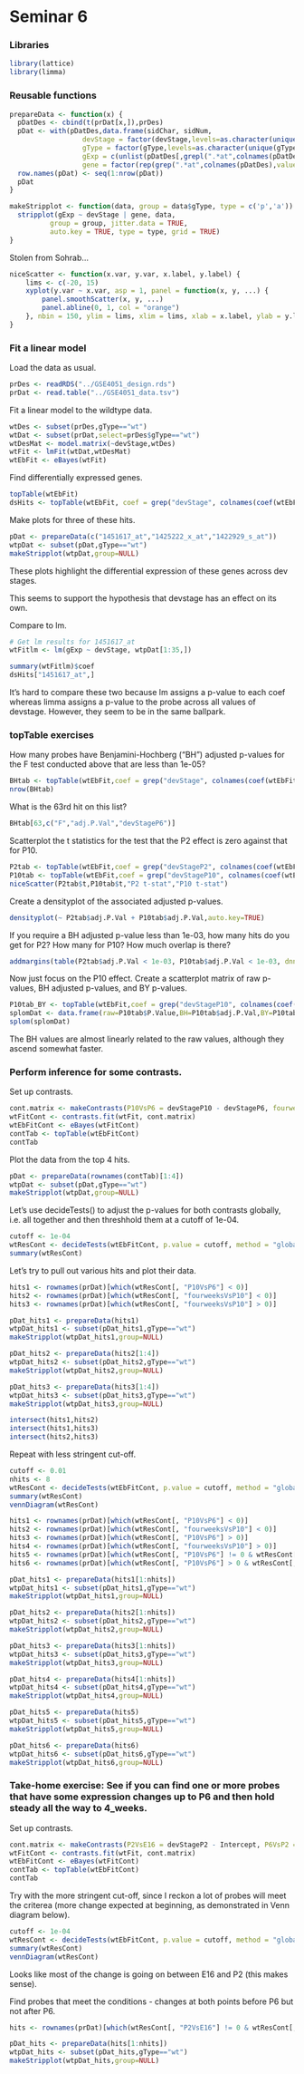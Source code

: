 Seminar 6
========================================================

### Libraries

```r
library(lattice)
library(limma)
```

### Reusable functions

```r
prepareData <- function(x) {
  pDatDes <- cbind(t(prDat[x,]),prDes)
  pDat <- with(pDatDes,data.frame(sidChar, sidNum, 
                  devStage = factor(devStage,levels=as.character(unique(devStage))),
                  gType = factor(gType,levels=as.character(unique(gType))),
                  gExp = c(unlist(pDatDes[,grepl(".*at",colnames(pDatDes))])),
                  gene = factor(rep(grep(".*at",colnames(pDatDes),value=TRUE), each = nrow(pDatDes))),stringsAsFactors=FALSE))
  row.names(pDat) <- seq(1:nrow(pDat))
  pDat
}
```

```r
makeStripplot <- function(data, group = data$gType, type = c('p','a')) {
  stripplot(gExp ~ devStage | gene, data,
          group = group, jitter.data = TRUE,
          auto.key = TRUE, type = type, grid = TRUE)
}
```

Stolen from Sohrab...
```r
niceScatter <- function(x.var, y.var, x.label, y.label) {
    lims <- c(-20, 15)
    xyplot(y.var ~ x.var, asp = 1, panel = function(x, y, ...) {
        panel.smoothScatter(x, y, ...)
        panel.abline(0, 1, col = "orange")
    }, nbin = 150, ylim = lims, xlim = lims, xlab = x.label, ylab = y.label)
}
```

### Fit a linear model

Load the data as usual.
```r
prDes <- readRDS("../GSE4051_design.rds")
prDat <- read.table("../GSE4051_data.tsv")
```

Fit a linear model to the wildtype data.
```r
wtDes <- subset(prDes,gType=="wt")
wtDat <- subset(prDat,select=prDes$gType=="wt")
wtDesMat <- model.matrix(~devStage,wtDes)
wtFit <- lmFit(wtDat,wtDesMat)
wtEbFit <- eBayes(wtFit)
```

Find differentially expressed genes.
```r
topTable(wtEbFit)
dsHits <- topTable(wtEbFit, coef = grep("devStage", colnames(coef(wtEbFit))))
```

Make plots for three of these hits.
```r
pDat <- prepareData(c("1451617_at","1425222_x_at","1422929_s_at"))
wtpDat <- subset(pDat,gType=="wt")
makeStripplot(wtpDat,group=NULL)
```
These plots highlight the differential expression of these genes across dev stages.

This seems to support the hypothesis that devstage has an effect on its own.

Compare to lm.
```r
# Get lm results for 1451617_at
wtFitlm <- lm(gExp ~ devStage, wtpDat[1:35,])

summary(wtFitlm)$coef
dsHits["1451617_at",]
```

It's hard to compare these two because lm assigns a p-value to each coef whereas limma assigns a p-value to the probe across all values of devstage. However, they seem to be in the same ballpark.

### topTable exercises

How many probes have Benjamini-Hochberg ("BH") adjusted p-values for the F test conducted above that are less than 1e-05?
```r
BHtab <- topTable(wtEbFit,coef = grep("devStage", colnames(coef(wtEbFit))),number=Inf,adjust.method="BH",p.value = 1e-05)
nrow(BHtab)
```

What is the 63rd hit on this list?
```r
BHtab[63,c("F","adj.P.Val","devStageP6")]
```

Scatterplot the t statistics for the test that the P2 effect is zero against that for P10.
```r
P2tab <- topTable(wtEbFit,coef = grep("devStageP2", colnames(coef(wtEbFit))),number=Inf,sort.by="none")
P10tab <- topTable(wtEbFit,coef = grep("devStageP10", colnames(coef(wtEbFit))),number=Inf,sort.by="none")
niceScatter(P2tab$t,P10tab$t,"P2 t-stat","P10 t-stat")
```

Create a densityplot of the associated adjusted p-values.
```r
densityplot(~ P2tab$adj.P.Val + P10tab$adj.P.Val,auto.key=TRUE)
```

If you require a BH adjusted p-value less than 1e-03, how many hits do you get for P2? How many for P10? How much overlap is there?
```r
addmargins(table(P2tab$adj.P.Val < 1e-03, P10tab$adj.P.Val < 1e-03, dnn = c("P2", "P10")))
```

Now just focus on the P10 effect. Create a scatterplot matrix of raw p-values, BH adjusted p-values, and BY p-values.
```r
P10tab_BY <- topTable(wtEbFit,coef = grep("devStageP10", colnames(coef(wtEbFit))),number=Inf,adjust.method="BY",sort="none")
splomDat <- data.frame(raw=P10tab$P.Value,BH=P10tab$adj.P.Val,BY=P10tab_BY$adj.P.Val)
splom(splomDat)
```
The BH values are almost linearly related to the raw values, although they ascend somewhat faster.

### Perform inference for some contrasts.

Set up contrasts.
```r
cont.matrix <- makeContrasts(P10VsP6 = devStageP10 - devStageP6, fourweeksVsP10 = devStage4_weeks - devStageP10, levels = wtDesMat)
wtFitCont <- contrasts.fit(wtFit, cont.matrix)
wtEbFitCont <- eBayes(wtFitCont)
contTab <- topTable(wtEbFitCont)
contTab
```

Plot the data from the top 4 hits.
```r
pDat <- prepareData(rownames(contTab)[1:4])
wtpDat <- subset(pDat,gType=="wt")
makeStripplot(wtpDat,group=NULL)
```

Let's use decideTests() to adjust the p-values for both contrasts globally, i.e. all together and then threshhold them at a cutoff of 1e-04.
```r
cutoff <- 1e-04
wtResCont <- decideTests(wtEbFitCont, p.value = cutoff, method = "global")
summary(wtResCont)
```

Let's try to pull out various hits and plot their data.
```r
hits1 <- rownames(prDat)[which(wtResCont[, "P10VsP6"] < 0)]
hits2 <- rownames(prDat)[which(wtResCont[, "fourweeksVsP10"] < 0)]
hits3 <- rownames(prDat)[which(wtResCont[, "fourweeksVsP10"] > 0)]

pDat_hits1 <- prepareData(hits1)
wtpDat_hits1 <- subset(pDat_hits1,gType=="wt")
makeStripplot(wtpDat_hits1,group=NULL)

pDat_hits2 <- prepareData(hits2[1:4])
wtpDat_hits2 <- subset(pDat_hits2,gType=="wt")
makeStripplot(wtpDat_hits2,group=NULL)

pDat_hits3 <- prepareData(hits3[1:4])
wtpDat_hits3 <- subset(pDat_hits3,gType=="wt")
makeStripplot(wtpDat_hits3,group=NULL)

intersect(hits1,hits2)
intersect(hits1,hits3)
intersect(hits2,hits3)
```

Repeat with less stringent cut-off.
```r
cutoff <- 0.01
nhits <- 8
wtResCont <- decideTests(wtEbFitCont, p.value = cutoff, method = "global")
summary(wtResCont)
vennDiagram(wtResCont)

hits1 <- rownames(prDat)[which(wtResCont[, "P10VsP6"] < 0)]
hits2 <- rownames(prDat)[which(wtResCont[, "fourweeksVsP10"] < 0)]
hits3 <- rownames(prDat)[which(wtResCont[, "P10VsP6"] > 0)]
hits4 <- rownames(prDat)[which(wtResCont[, "fourweeksVsP10"] > 0)]
hits5 <- rownames(prDat)[which(wtResCont[, "P10VsP6"] != 0 & wtResCont[, "fourweeksVsP10"] != 0)]
hits6 <- rownames(prDat)[which(wtResCont[, "P10VsP6"] > 0 & wtResCont[, "fourweeksVsP10"] < 0)]

pDat_hits1 <- prepareData(hits1[1:nhits])
wtpDat_hits1 <- subset(pDat_hits1,gType=="wt")
makeStripplot(wtpDat_hits1,group=NULL)

pDat_hits2 <- prepareData(hits2[1:nhits])
wtpDat_hits2 <- subset(pDat_hits2,gType=="wt")
makeStripplot(wtpDat_hits2,group=NULL)

pDat_hits3 <- prepareData(hits3[1:nhits])
wtpDat_hits3 <- subset(pDat_hits3,gType=="wt")
makeStripplot(wtpDat_hits3,group=NULL)

pDat_hits4 <- prepareData(hits4[1:nhits])
wtpDat_hits4 <- subset(pDat_hits4,gType=="wt")
makeStripplot(wtpDat_hits4,group=NULL)

pDat_hits5 <- prepareData(hits5)
wtpDat_hits5 <- subset(pDat_hits5,gType=="wt")
makeStripplot(wtpDat_hits5,group=NULL)

pDat_hits6 <- prepareData(hits6)
wtpDat_hits6 <- subset(pDat_hits6,gType=="wt")
makeStripplot(wtpDat_hits6,group=NULL)
```

### Take-home exercise: See if you can find one or more probes that have some expression changes up to P6 and then hold steady all the way to 4_weeks.

Set up contrasts.
```r
cont.matrix <- makeContrasts(P2VsE16 = devStageP2 - Intercept, P6VsP2 = devStageP6 - devStageP2, P10VsP6 = devStageP10 - devStageP6, fourweeksVsP10 = devStage4_weeks - devStageP10, levels = wtDesMat)
wtFitCont <- contrasts.fit(wtFit, cont.matrix)
wtEbFitCont <- eBayes(wtFitCont)
contTab <- topTable(wtEbFitCont)
contTab
```

Try with the more stringent cut-off, since I reckon a lot of probes will meet the criterea (more change expected at beginning, as demonstrated in Venn diagram below).
```r
cutoff <- 1e-04
wtResCont <- decideTests(wtEbFitCont, p.value = cutoff, method = "global")
summary(wtResCont)
vennDiagram(wtResCont)
```
Looks like most of the change is going on between E16 and P2 (this makes sense).

Find probes that meet the conditions - changes at both points before P6 but not after P6.
```r
hits <- rownames(prDat)[which(wtResCont[, "P2VsE16"] != 0 & wtResCont[, "P6VsP2"] != 0 & wtResCont[, "P10VsP6"] == 0 & wtResCont[, "fourweeksVsP10"] == 0)]

pDat_hits <- prepareData(hits[1:nhits])
wtpDat_hits <- subset(pDat_hits,gType=="wt")
makeStripplot(wtpDat_hits,group=NULL)
```